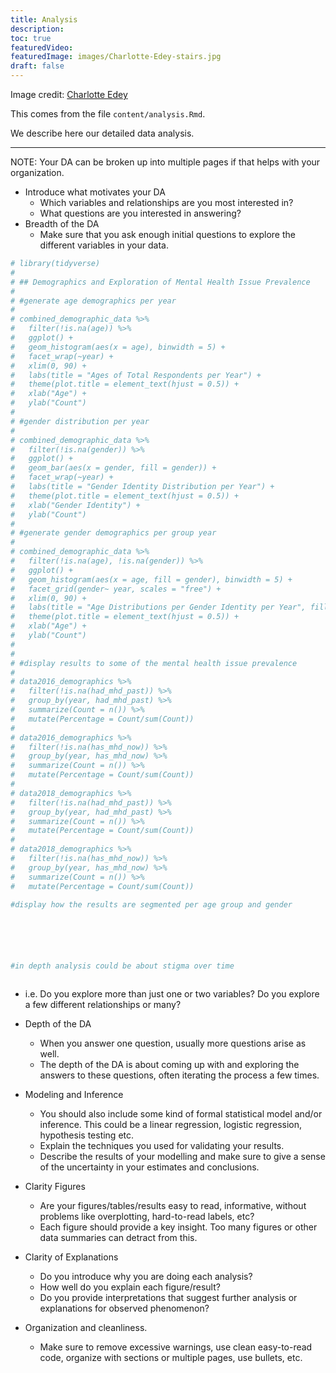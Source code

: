 ```yaml
---
title: Analysis
description:
toc: true
featuredVideo:  
featuredImage: images/Charlotte-Edey-stairs.jpg
draft: false
---
```


Image credit: [Charlotte Edey](https://www.charlotteedey.com/)

This comes from the file `content/analysis.Rmd`.

We describe here our detailed data analysis.

-------

NOTE: Your DA can be broken up into multiple pages if that helps with your organization.

* Introduce what motivates your DA
  * Which variables and relationships are you most interested in?
  * What questions are you interested in answering?
  
* Breadth of the DA
  * Make sure that you ask enough initial questions to explore the different variables in your data.
  
```r
# library(tidyverse)
# 
# ## Demographics and Exploration of Mental Health Issue Prevalence
# 
# #generate age demographics per year
# 
# combined_demographic_data %>% 
#   filter(!is.na(age)) %>% 
#   ggplot() +
#   geom_histogram(aes(x = age), binwidth = 5) +
#   facet_wrap(~year) +
#   xlim(0, 90) +
#   labs(title = "Ages of Total Respondents per Year") +
#   theme(plot.title = element_text(hjust = 0.5)) +
#   xlab("Age") +
#   ylab("Count")
# 
# #gender distribution per year
# 
# combined_demographic_data %>% 
#   filter(!is.na(gender)) %>% 
#   ggplot() +
#   geom_bar(aes(x = gender, fill = gender)) +
#   facet_wrap(~year) +
#   labs(title = "Gender Identity Distribution per Year") +
#   theme(plot.title = element_text(hjust = 0.5)) +
#   xlab("Gender Identity") +
#   ylab("Count")
# 
# #generate gender demographics per group year
# 
# combined_demographic_data %>% 
#   filter(!is.na(age), !is.na(gender)) %>% 
#   ggplot() +
#   geom_histogram(aes(x = age, fill = gender), binwidth = 5) +
#   facet_grid(gender~ year, scales = "free") +
#   xlim(0, 90) +
#   labs(title = "Age Distributions per Gender Identity per Year", fill = "Gender Identity") +
#   theme(plot.title = element_text(hjust = 0.5)) +
#   xlab("Age") +
#   ylab("Count")
# 
# 
# #display results to some of the mental health issue prevalence
# 
# data2016_demographics %>% 
#   filter(!is.na(had_mhd_past)) %>% 
#   group_by(year, had_mhd_past) %>% 
#   summarize(Count = n()) %>% 
#   mutate(Percentage = Count/sum(Count))
# 
# data2016_demographics %>% 
#   filter(!is.na(has_mhd_now)) %>% 
#   group_by(year, has_mhd_now) %>% 
#   summarize(Count = n()) %>% 
#   mutate(Percentage = Count/sum(Count))
# 
# data2018_demographics %>% 
#   filter(!is.na(had_mhd_past)) %>% 
#   group_by(year, had_mhd_past) %>% 
#   summarize(Count = n()) %>% 
#   mutate(Percentage = Count/sum(Count))
# 
# data2018_demographics %>% 
#   filter(!is.na(has_mhd_now)) %>% 
#   group_by(year, has_mhd_now) %>% 
#   summarize(Count = n()) %>% 
#   mutate(Percentage = Count/sum(Count))

#display how the results are segmented per age group and gender






#in depth analysis could be about stigma over time
```
  
  
  
  
  
```r
  







  
```
  * i.e. Do you explore more than just one or two variables? Do you explore a few different relationships or many?
  
  
* Depth of the DA
  * When you answer one question, usually more questions arise as well. 
  * The depth of the DA is about coming up with and exploring the answers to these questions, often iterating the process a few times.
  
  
* Modeling and Inference 
  * You should also include some kind of formal statistical model and/or inference. This could be a linear regression, logistic regression, hypothesis testing etc.
  * Explain the techniques you used for validating your results.
  * Describe the results of your modelling and make sure to give a sense of the uncertainty in your estimates and conclusions.
  
  
* Clarity Figures
  * Are your figures/tables/results easy to read, informative, without problems like overplotting, hard-to-read labels, etc?
  * Each figure should provide a key insight. Too many figures or other data summaries can detract from this.
  
  
* Clarity of Explanations
  * Do you introduce why you are doing each analysis?
  * How well do you explain each figure/result?
  * Do you provide interpretations that suggest further analysis or explanations for observed phenomenon?
* Organization and cleanliness.
  * Make sure to remove excessive warnings, use clean easy-to-read code, organize with sections or multiple pages, use bullets, etc.